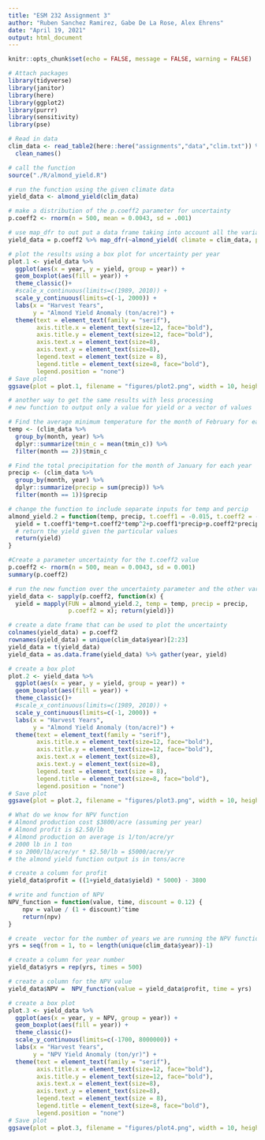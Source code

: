 ```yaml
---
title: "ESM 232 Assignment 3"
author: "Ruben Sanchez Ramirez, Gabe De La Rose, Alex Ehrens"
date: "April 19, 2021"
output: html_document
---
```


```r
knitr::opts_chunk$set(echo = FALSE, message = FALSE, warning = FALSE)
```

```r

# Attach packages
library(tidyverse)
library(janitor)
library(here)
library(ggplot2)
library(purrr)
library(sensitivity)
library(pse)

```

```r

# Read in data 
clim_data <- read_table2(here::here("assignments","data","clim.txt")) %>% 
  clean_names()

```

```r

# call the function
source("./R/almond_yield.R")

# run the function using the given climate data
yield_data <- almond_yield(clim_data)


```

```r

# make a distribution of the p.coeff2 parameter for uncertainty 
p.coeff2 <- rnorm(n = 500, mean = 0.0043, sd = .001)

# use map_dfr to out put a data frame taking into account all the variability 
yield_data = p.coeff2 %>% map_dfr(~almond_yield( climate = clim_data, p.coeff2 = .x) )

# plot the results using a box plot for uncertainty per year
plot.1 <- yield_data %>% 
  ggplot(aes(x = year, y = yield, group = year)) +
  geom_boxplot(aes(fill = year)) +
  theme_classic()+
  #scale_x_continuous(limits=c(1989, 2010)) +
  scale_y_continuous(limits=c(-1, 2000)) +
  labs(x = "Harvest Years",
       y = "Almond Yield Anomaly (ton/acre)") +
  theme(text = element_text(family = "serif"),
        axis.title.x = element_text(size=12, face="bold"),
        axis.title.y = element_text(size=12, face="bold"),
        axis.text.x = element_text(size=8),
        axis.text.y = element_text(size=8),
        legend.text = element_text(size = 8),
        legend.title = element_text(size=8, face="bold"),
        legend.position = "none")
# Save plot
ggsave(plot = plot.1, filename = "figures/plot2.png", width = 10, height = 7)

```

```r

# another way to get the same results with less processing 
# new function to output only a value for yield or a vector of values

# Find the average minimum temperature for the month of February for each year
temp <- (clim_data %>% 
  group_by(month, year) %>%
  dplyr::summarize(tmin_c = mean(tmin_c)) %>%
  filter(month == 2))$tmin_c

# Find the total precipitation for the month of January for each year
precip <- (clim_data %>%
  group_by(month, year) %>%
  dplyr::summarize(precip = sum(precip)) %>%
  filter(month == 1))$precip

# change the function to include separate inputs for temp and percip
almond_yield.2 = function(temp, precip, t.coeff1 = -0.015, t.coeff2 = -0.0046, p.coeff1 = -0.07, p.coeff2 = 0.0043, intercep = 0.28) {
  yield = t.coeff1*temp+t.coeff2*temp^2+p.coeff1*precip+p.coeff2*precip^2+intercep
  # return the yield given the particular values
  return(yield)
}

#Create a parameter uncertainty for the t.coeff2 value
p.coeff2 <- rnorm(n = 500, mean = 0.0043, sd = 0.001)
summary(p.coeff2)

# run the new function over the uncertainty parameter and the other variables
yield_data <- sapply(p.coeff2, function(x) {
  yield = mapply(FUN = almond_yield.2, temp = temp, precip = precip, 
                 p.coeff2 = x); return(yield)})

# create a date frame that can be used to plot the uncertainty
colnames(yield_data) = p.coeff2
rownames(yield_data) = unique(clim_data$year)[2:23]
yield_data = t(yield_data) 
yield_data = as.data.frame(yield_data) %>% gather(year, yield)

# create a box plot
plot.2 <- yield_data %>% 
  ggplot(aes(x = year, y = yield, group = year)) +
  geom_boxplot(aes(fill = year)) +
  theme_classic()+
  #scale_x_continuous(limits=c(1989, 2010)) +
  scale_y_continuous(limits=c(-1, 2000)) +
  labs(x = "Harvest Years",
       y = "Almond Yield Anomaly (ton/acre)") +
  theme(text = element_text(family = "serif"),
        axis.title.x = element_text(size=12, face="bold"),
        axis.title.y = element_text(size=12, face="bold"),
        axis.text.x = element_text(size=8),
        axis.text.y = element_text(size=8),
        legend.text = element_text(size = 8),
        legend.title = element_text(size=8, face="bold"),
        legend.position = "none")
# Save plot
ggsave(plot = plot.2, filename = "figures/plot3.png", width = 10, height = 7)

```

```r

# What do we know for NPV function
# Almond production cost $3800/acre (assuming per year)
# Almond profit is $2.50/lb
# Almond production on average is 1/ton/acre/yr
# 2000 lb in 1 ton
# so 2000/lb/acre/yr * $2.50/lb = $5000/acre/yr
# the almond yield function output is in tons/acre

# create a column for profit
yield_data$profit = ((1+yield_data$yield) * 5000) - 3800

# write and function of NPV
NPV_function = function(value, time, discount = 0.12) {
	npv = value / (1 + discount)^time
	return(npv)
}

# create  vector for the number of years we are running the NPV function over
yrs = seq(from = 1, to = length(unique(clim_data$year))-1)

# create a column for year number
yield_data$yrs = rep(yrs, times = 500)

# create a column for the NPV value
yield_data$NPV =  NPV_function(value = yield_data$profit, time = yrs)

# create a box plot
plot.3 <- yield_data %>% 
  ggplot(aes(x = year, y = NPV, group = year)) +
  geom_boxplot(aes(fill = year)) +
  theme_classic()+
  scale_y_continuous(limits=c(-1700, 8000000)) +
  labs(x = "Harvest Years",
       y = "NPV Yield Anomaly (ton/yr)") +
  theme(text = element_text(family = "serif"),
        axis.title.x = element_text(size=12, face="bold"),
        axis.title.y = element_text(size=12, face="bold"),
        axis.text.x = element_text(size=8),
        axis.text.y = element_text(size=8),
        legend.text = element_text(size = 8),
        legend.title = element_text(size=8, face="bold"),
        legend.position = "none")
# Save plot
ggsave(plot = plot.3, filename = "figures/plot4.png", width = 10, height = 7)


```




